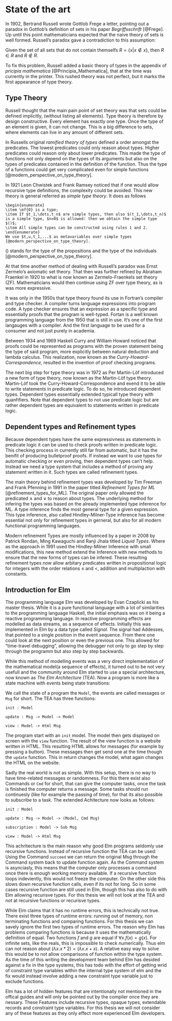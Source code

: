 \setcounter{section}{1}

# State of the art

In 1902, Bertrand Russell wrote Gottlob Frege a letter, pointing out a paradox in Gottlob's definition of sets in his paper _Begriffsschrift_ [@Frege]. Up until this point mathematicians expected that the naive theory of sets is well formed. Russell's paradox gave a contradiction to this assumption:

Given the set of all sets that do not contain themselfs $R = \{x|x\not \in x\}$, then $R\in R$ and $R\not\in R$.

To fix this problem, Russell added a basic theory of types in the appendix of _pricipia mathematica_ [@Principia_Mathematica], that at the time was currently in the printer. This rushed theory was not perfect, but it marks the first appearance of type theory.

## Type Theory

Russell thought that the main pain point of set theory was that sets could be defined implicitly, (without listing all elements). Type theory is therefore by design constructive. Every element has exactly one type. Once the type of an element is given, it can not change. This is a big difference to sets, where elements can live in any amount of different sets.

In Russells original _ramified theory of types_ defined a order amongst the predicates. The lowest predicates could only reason about types. Higher predicates could reason only about lower predicates. This made the type of functions not only depend on the types of its arguments but also on the types of predicates contained in the definition of the function. Thus the type of a functions could get very complicated even for simple functions [@modern_perspective_on_type_theory].

In 1921 Leon Chwistek and Frank Ramsey noticed that if one would allow recursive type definitions, the complexity could be avoided. This new theory is general referred as _simple type theory_. It does as follows

```definition
\begin{enumerate}
\item \mf{0} is a type;
\item If $t_1,\dots,t_n$ are simple types, then also $(t_1,\dots,t_n)$ is a simple type, $n=0$ is allowed: then we obtain the simple type $()$;
\item All simple types can be constructed using rules 1 and 2.
\end{enumerate}
We use $t,u,t_1,...$ as metavariables over simple types [@modern_perspective_on_type_theory].
```

$()$ stands for the type of the propositions and the type of the individuals [@modern_perspective_on_type_theory].

At that time another method of dealing with Russell's paradox was Ernst Zermelo's axiomatic set theory. That then was further refined by Abraham Fraenkel in 1920 to what is now known as Zermelo-Fraenkels set theory (ZF). Mathematicians would then continue using ZF over type theory, as is was more expressive.

It was only in the 1950s that type theory found its use in Fortran's compiler and type checker. A compiler turns language expressions into program code. A type checker ensures that an expression as a specific type and essentially proofs that the program is well-typed. Fortan is a well known programming language from the 1950 that is still in use. It's one of the first langauges with a compiler. And the first language to be used for a consumer and not just purely in academia.

Between 1934 and 1969 Haskell Curry and William Howard noticed that proofs could be represented as programs with the proven statement being the type of said program, more explicitly between natural deduction and lambda calculus. This realization, now known as the _Curry-Howard-Correspondence_, resulted in the invention of proof checking programs.

The next big step for type theory was in 1972 as Per Martin-Löf introduced a new form of type theory, now known as the Martin-Löf type theory. Martin-Löf took the Curry-Howard-Correspondence and exend it to be able to write statements in predicate logic. To do so, he introduced dependent types. Dependent types essentially extended typicall type theory with quanfifiers. Note that dependent types to not use predicate logic but are rather dependent types are equivalent to statements written in predicate logic.

## Dependent types and Refinement types

Because dependent types have the same expressivness as statements in predicate logic it can be used to check proofs written in predicate logic. This checking process in currently still far from automatic, but it has the benifit of producing bulletproof proofs. If instead we want to use types for automatic checking or even proving, then dependent types can't help. Instead we need a type system that includes a method of proving any statement written in it. Such types are called refinement types.

The main theory behind refinement types was developed by Tim Freeman and Frank Pfenning in 1991 in the paper titled _Refinement Types for ML_ [@refinement_types_for_ML]. The original paper only allowed the predicated $\land$ and $\lor$ to reason about types. The underlying method for infering the types was based on the already implemented type inference for ML. A type inference finds the most general type for a given expression. This type inference, also called Hindley-Milner-Type inference has become essential not only for refinement types in gerneral, but also for all modern functional programming languages.

Modern refinement Types are mostly influenced by a paper in 2008 by Patrick Rondan, Ming Kawaguchi and Ranji Jhala titled _Liquid Types_. Where as the approach in 1991 used the Hindley-Milner Inference with small modifications, this new method extend the Inference with new methods to ensure that the new forms of types can be infered. These resulting refinement types now allow arbitary predicates written in propositional logic for integers with the order relations $\leq$ and $<$, addition and multiplaction with constants.

## Introduction for Elm

The programming language Elm was developed by Evan Czaplicki as his master thesis. While it is a pure functional language with a lot of similarities to the programming language Haskell, the initial emphasis was on it being a reactive programming language. In reactive programming effects are modelled as data streams, as a sequence of effects. Initially this was implemented in Elm by a data type called _Signal_. The signal had Addesses, that pointed to a single position in the event sequence. From there one could look at the next position or even the previous one. This allowed for "time-travel debugging", allowing the debugger not only to go step by step through the programm but also step by step backwards.

While this method of modelling events was a very direct implementation of the mathematical model(a sequence of effects), it turned out to be not very usefull and the community around Elm started to use a special architecture, now known as _The Elm Architecture_ (TEA). Now a program is more like a state machine with events being state transitions:

We call the state of a program the `Model`, the events are called messages or `Msg` for short.
The TEA has three functions:

```
init : Model

update : Msg -> Model -> Model

view : Model -> Html Msg
```

The program start with an `init` model. The model then gets displayed on screen with the `view` function. The result of the view function is a website written in HTML. This resulting HTML allows for messages (for example by pressing a button). These messages then get send one at the time though the `update` function. This in return changes the model, what again changes the HTML on the website.

Sadly the real world is not as simple. With this setup, there is no way to have time-related messages or randomness. For this there exist also Commands or `Cmd` for short, that can give the computer tasks, once the task is finished the computer returns a message. Some tasks should run continuesly (like for example the passing of time), for that its also possible to subscribe to a task. The extended Achitecture now looks as follows:

```
init : Model

update : Msg -> Model -> (Model, Cmd Msg)

subscription : Model -> Sub Msg

view : Model -> Html Msg
```

This achritecture is the main reason why good Elm programs seldomly use recursive functions. Instead of recursive function the TEA can be used: Using the Command `succeed` we can return the original Msg through the Command system back to update function again. As the Command system is asynciasly, this means that the computer only processes a command once there is enough working memory available. If a recursive function loops indeviently, this would not freeze the computer. On the other side this slows down recursive function calls, even if its not for long. So in some cases recursive function are still used in Elm, though this has also to do with Elm allowing recurisve types. For this thesis we will not look at the TEA and not at recursive functions or recurisve types.

While Elm claims that it has no runtime errors, this is technically not true. There exist three types of runtime errors: running out of memory, non terminating functions and comparing functions. For this thesis we can savely ignore the first two types of runtime errors. The reason why Elm has problems comparing functions is because it uses the mathematically definition of equal. Two functions $f$ and $g$ are equal if $\forall x. f(x) = g(x)$. For infinite sets, like the reals, this is impossible to check numerically. Thus elm can not reason about $(\lambda x. x*2) = (\lambda x. x + x)$. A relative easy way to solve this would be to not allow comparisons of function within the type system. As the time of this writing the development team behind Elm has desided against a fix in the type systems, this has todo with the effort of getting wrid of constraint type variables within the internal type system of elm and the fix would instead involve adding a new constraint type variable just to exclude functions.

Elm has a lot of hidden features that are intentionally not mentioned in the offical guides and will only be pointed out by the compiler once they are nessary. These Features include recursive types, opaque types, extendable records and constraint type variables. For this thesis we will not consider any of these features as they only effect more experienced Elm developers. 